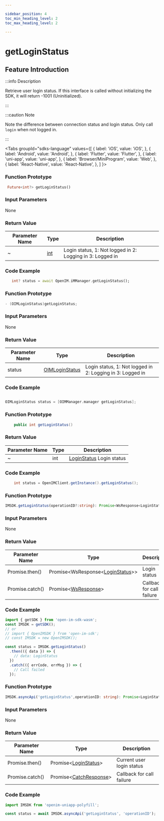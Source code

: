 ```yaml
---

sidebar_position: 4
toc_min_heading_level: 2
toc_max_heading_level: 2

---
```


# getLoginStatus

## Feature Introduction

:::info Description

Retrieve user login status. If this interface is called without initializing the SDK, it will return -1001 (Uninitialized).

:::

:::caution Note

Note the difference between connection status and login status. Only call `login` when not logged in.

:::

<Tabs
groupId="sdks-language"
values={[
{ label: 'iOS', value: 'iOS', },
{ label: 'Android', value: 'Android', },
{ label: 'Flutter', value: 'Flutter', },
{ label: 'uni-app', value: 'uni-app', },
{ label: 'Browser/MiniProgram', value: 'Web', },
{ label: 'React-Native', value: 'React-Native', },
]
}>

<TabItem value="Flutter">

### Function Prototype

```dart showLineNumbers
 Future<int?> getLoginStatus()
```

### Input Parameters

None

### Return Value

| Parameter Name | Type | Description                                 |
| -------------- | ---- | -------------------------------------------- |
| ~              | [int](/enum/loginStatus.mdx) | Login status, 1: Not logged in 2: Logging in 3: Logged in |

### Code Example

```dart showLineNumbers
   int? status = await OpenIM.iMManager.getLoginStatus();
```

</TabItem>

<TabItem value="iOS">

### Function Prototype

```swift showLineNumbers
- (OIMLoginStatus)getLoginStatus;
```

### Input Parameters

None

### Return Value

| Parameter Name | Type | Description                                 |
| -------------- | ---- | -------------------------------------------- |
| status         | [OIMLoginStatus](/enum/loginStatus.mdx) | Login status, 1: Not logged in 2: Logging in 3: Logged in |

### Code Example

```swift showLineNumbers

OIMLoginStatus status = [OIMManager.manager getLoginStatus];

```

</TabItem>

<TabItem value="Android">

### Function Prototype

```java showLineNumbers
    public int getLoginStatus()
```

### Return Value

| Parameter Name | Type | Description                                        |
| -------------- | ---- | --------------------------------------------------- |
| ~              | int  | [LoginStatus](/enum/loginStatus.mdx) Login status  |

### Code Example

```java showLineNumbers
    int status = OpenIMClient.getInstance().getLoginStatus();
```

</TabItem>

<TabItem value="Web">

### Function Prototype

```ts showLineNumbers
IMSDK.getLoginStatus(operationID?:string): Promise<WsResponse<LoginStatus>>;
```

### Input Parameters

None

### Return Value

| Parameter Name  | Type | Description        |
| --------------- | ---- | ------------------- |
| Promise.then()  | Promise<WsResponse<[LoginStatus](/enum/loginStatus.mdx)>\> | Login status     |
| Promise.catch() | Promise<[WsResponse](/class/response.mdx)\> | Callback for call failure |

### Code Example

```js showLineNumbers
import { getSDK } from 'open-im-sdk-wasm';
const IMSDK = getSDK();
// or
// import { OpenIMSDK } from 'open-im-sdk';
// const IMSDK = new OpenIMSDK();

const status = IMSDK.getLoginStatus()
  .then(({ data }) => {
    // data: LoginStatus
  })
  .catch(({ errCode, errMsg }) => {
    // Call failed
  });
```

</TabItem>

<TabItem value="uni-app">

### Function Prototype

```ts showLineNumbers
IMSDK.asyncApi('getLoginStatus',operationID: string): Promise<LoginStatus>;
```

### Input Parameters

None

### Return Value

| Parameter Name  | Type | Description                 |
| --------------- | ---- | --------------------------- |
| Promise.then()  | Promise<[LoginStatus](/enum/loginStatus.mdx)\> | Current user login status |
| Promise.catch() | Promise<[CatchResponse](/class/response.mdx)\> | Callback for call failure |

### Code Example

```js showLineNumbers
import IMSDK from 'openim-uniapp-polyfill';

const status = await IMSDK.asyncApi('getLoginStatus', 'operationID');
```

</TabItem>

</Tabs>